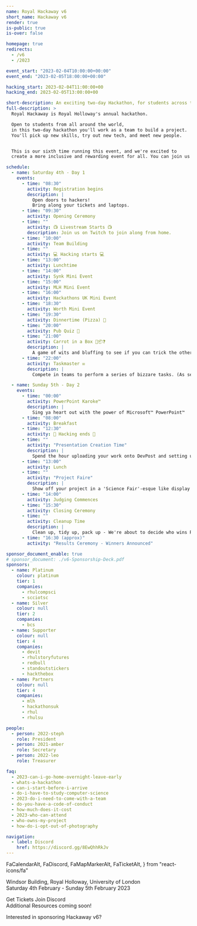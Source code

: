 ```yaml
---
name: Royal Hackaway v6
short_name: Hackaway v6
render: true
is-public: true
is-over: false

homepage: true
redirects:
  - /v6
  - /2023

event_start: "2023-02-04T10:00:00+00:00"
event_end: "2023-02-05T18:00:00+00:00"

hacking_start: 2023-02-04T11:00:00+00
hacking_end: 2023-02-05T13:00:00+00

short-description: An exciting two-day Hackathon, for students across the UK or around the world
full-description: >
  Royal Hackaway is Royal Holloway's annual hackathon.

  Open to students from all around the world,
  in this two-day hackathon you'll work as a team to build a project.
  You'll pick up new skills, try out new tech, and meet new people.


  This is our sixth time running this event, and we're excited to
  create a more inclusive and rewarding event for all. You can join us in-person, or onine!

schedule:
  - name: Saturday 4th - Day 1
    events:
      - time: "08:30"
        activity: Registration begins
        description: |
          Open doors to hackers!
          Bring along your tickets and laptops.
      - time: "09:30"
        activity: Opening Ceremony
      - time: ""
        activity: 📺 Livestream Starts 📺
        description: Join us on Twitch to join along from home.
      - time: "10:00"
        activity: Team Building
      - time: ""
        activity: 💻 Hacking starts 💻
      - time: "13:00"
        activity: Lunchtime
      - time: "14:00"
        activity: Synk Mini Event
      - time: "15:00"
        activity: MLH Mini Event
      - time: "16:00"
        activity: Hackathons UK Mini Event
      - time: "18:30"
        activity: Worth Mini Event
      - time: "19:30"
        activity: Dinnertime (Pizza) 🍕
      - time: "20:00"
        activity: Pub Quiz 🍺
      - time: "21:00"
        activity: Carrot in a Box 🥕📦❓
        description: |
          A game of wits and bluffing to see if you can trick the other person into getting the carrot within your box.
      - time: "22:00"
        activity: Taskmaster ✉️
        description: |
          Compete in teams to perform a series of bizzare tasks. (As seen on TV!)

  - name: Sunday 5th - Day 2
    events:
      - time: "00:00"
        activity: PowerPoint Karoke™
        description: |
          Sing ya heart out with the power of Microsoft™ PowerPoint™
      - time: "08:00"
        activity: Breakfast
      - time: "12:30"
        activity: 🛑 Hacking ends 🛑
      - time: ""
        activity: "Presentation Creation Time"
        description: |
          Spend the hour uploading your work onto DevPost and setting up your desk for people to see/judge your work at the Project Faire
      - time: "13:00"
        activity: Lunch
      - time: ""
        activity: "Project Faire"
        description: |
          Show off your project in a 'Science Fair'-esque like display to all other volunteers that come around!
      - time: "14:00"
        activity: Judging Commences
      - time: "15:30"
        activity: Closing Ceremony
      - time: ""
        activity: Cleanup Time
        description: |
          Clean up, tidy up, pack up - We're about to decide who wins Royal Hackaway!
      - time: "16:30 (approx)"
        activity: "Results Ceremony - Winners Announced"

sponsor_document_enable: true
# sponsor_document: ./v6-Sponsorship-Deck.pdf
sponsors:
  - name: Platinum
    colour: platinum
    tier: 1
    companies:
      - rhulcompsci
      - scciotsc
  - name: Silver
    colour: null
    tier: 2
    companies:
      - bcs
  - name: Supporter
    colour: null
    tier: 4
    companies:
      - devit
      - rhulstoryfutures
      - redbull
      - standoutstickers
      - hackthebox
  - name: Partners
    colour: null
    tier: 4
    companies:
      - mlh
      - hackathonsuk
      - rhul
      - rhulsu

people:
  - person: 2022-steph
    role: President
  - person: 2021-amber
    role: Secretary
  - person: 2022-leo
    role: Treasurer

faq:
  - 2023-can-i-go-home-overnight-leave-early
  - whats-a-hackathon
  - can-i-start-before-i-arrive
  - do-i-have-to-study-computer-science
  - 2023-do-i-need-to-come-with-a-team
  - do-you-have-a-code-of-conduct
  - how-much-does-it-cost
  - 2023-who-can-attend
  - who-owns-my-project
  - how-do-i-opt-out-of-photography

navigation:
  - label: Discord
    href: https://discord.gg/8EwQhhRkJv
---
```



  FaCalendarAlt,
  FaDiscord,
  FaMapMarkerAlt,
  FaTicketAlt,
} from "react-icons/fa"


<MajorLeagueHackingBadge year={2023} />

<EventJumbotronParallax>

<Whatever src={hackaway6logo} className={hackaway6logoClass} />
  <p>
    <FaMapMarkerAlt /> Windsor Building, Royal Holloway, University of London
    <br />
    <FaCalendarAlt /> Saturday 4th February - Sunday 5th February 2023
  </p>
  <p>
    <EventFullDescription />
  </p>
  <ButtonsContainer>
    <SiteButton
      href="https://pretix.eu/royalhackaway/v6/"
      className="btn-hackaway-orange"
    >
      <FaTicketAlt /> Get Tickets
    </SiteButton>
    <SiteButton
      href="https://discord.gg/8EwQhhRkJv"
      className="btn-hackaway-blurple"
    >
      <FaDiscord /> Join Discord
    </SiteButton>
  </ButtonsContainer>
</EventJumbotronParallax>
<EventCountdownSection type={SectionTypes.SECONDARY} />
<EventLocationSection map="https://www.google.com/maps/embed?pb=!1m18!1m12!1m3!1d2487.759701888386!2d-0.5680310838687079!3d51.42584067962183!2m3!1f0!2f0!3f0!3m2!1i1024!2i768!4f13.1!3m3!1m2!1s0x487679fe3dce3113%3A0x47f0f448b19730a3!2sWindsor+Building!5e0!3m2!1sen!2suk!4v1546448505106" />
<HackathonDefinitionSection type={SectionTypes.TERTIARY} />
<EventFrequentlyAskedQuestionsSection type={SectionTypes.PRIMARY}>
  <div class="row">
    <div class="col text-center">
      <SiteButton
        disabled
        className="btn-hackaway-primary"
      >
        Additional Resources coming soon!
      </SiteButton>
    </div>
  </div>
</EventFrequentlyAskedQuestionsSection>
<EventSponsorsSection
  type={SectionTypes.TERTIARY}
  link="https://rhulcompsoc.sharepoint.com/:b:/s/hello/EdmsEMZCTZxEpJf8JAMuBAsBSJs_q0M09ejDS-V3M8Dyzw?e=K0zRNV"
>
  <p class="text-center">Interested in sponsoring Hackaway v6?</p>
</EventSponsorsSection>

<EventScheduleSection type={SectionTypes.TERTIARY} />

<EventPeopleSection type={SectionTypes.SECONDARY} />
